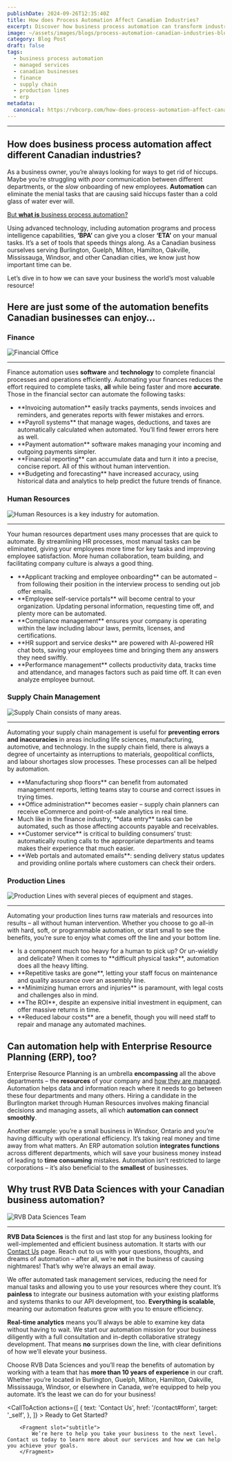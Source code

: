 ```yaml
---
publishDate: 2024-09-26T12:35:40Z
title: How does Process Automation Affect Canadian Industries?
excerpt: Discover how business process automation can transform industries across Canada by streamlining tasks and improving efficiency. From finance and human resources to supply chain management and production lines, automation helps businesses reduce errors, cut costs, and boost productivity. Dive into our blog to explore the benefits of automation across various sectors!
image: ~/assets/images/blogs/process-automation-canadian-industries-blog/automation-canadian-industries-blog-main-og.png
category: Blog Post
draft: false
tags:
  - business process automation
  - managed services
  - canadian businesses
  - finance
  - supply chain
  - production lines
  - erp
metadata:
  canonical: https:/rvbcorp.com/how-does-process-automation-affect-canadian-industries
---
```



---

## How does business process automation affect different Canadian industries?

As a business owner, you’re always looking for ways to get rid of hiccups. Maybe you’re struggling with *poor* communication between different departments, or the *slow* onboarding of new employees. **Automation** can eliminate the menial tasks that are causing said hiccups faster than a cold glass of water ever will.

<u>But **what is** business process automation?</u> 

Using advanced technology, including automation programs and process intelligence capabilities, **‘BPA’** can give you a closer **‘ETA’** on your manual tasks. It’s a set of tools that speeds things along. As a Canadian business ourselves serving Burlington, Guelph, Milton, Hamilton, Oakville, Mississauga, Windsor, and other Canadian cities, we know just how important time can be. 

Let’s dive in to how we can save your business the world’s most valuable resource!

## Here are just some of the automation benefits Canadian businesses can enjoy…

### Finance
![Financial Office](~/assets/images/blogs/process-automation-canadian-industries-blog/automation-canadian-industries-blog-finance-main.png)

---

Finance automation uses **software** and **technology** to complete financial processes and operations efficiently. Automating your finances reduces the effort required to complete tasks, **all** while being faster and more **accurate**. Those in the financial sector can automate the following tasks:

<ul>
<li>**Invoicing automation** easily tracks payments, sends invoices and reminders, and generates reports with fewer mistakes and errors.</li>
 
<li>**Payroll systems** that manage wages, deductions, and taxes are automatically calculated when automated. You’ll find fewer errors here as well.</li>

<li>**Payment automation** software makes managing your incoming and outgoing payments simpler.</li>

<li>**Financial reporting** can accumulate data and turn it into a precise, concise report. All of this without human intervention.</li>

<li>**Budgeting and forecasting** have increased accuracy, using historical data and analytics to help predict the future trends of finance.</li>
</ul>

### Human Resources
![Human Resources is a key industry for automation.](~/assets/images/blogs/process-automation-canadian-industries-blog/automation-canadian-industries-blog-hr-main.png)

---

Your human resources department uses many processes that are quick to automate. By streamlining HR processes, most manual tasks can be eliminated, giving your employees more time for key tasks and improving employee satisfaction. More human collaboration, team building, and facilitating company culture is always a good thing.

<ul>
<li> **Applicant tracking and employee onboarding** can be automated – from following their position in the interview process to sending out job offer emails.</li>

<li> **Employee self-service portals** will become central to your organization. Updating personal information, requesting time off, and plenty more can be automated.</li>

<li>**Compliance management** ensures your company is operating within the law including labour laws, permits, licenses, and certifications.</li>

<li>**HR support and service desks** are powered with AI-powered HR chat bots, saving your employees time and bringing them any answers they need swiftly.</li>

<li>**Performance management** collects productivity data, tracks time and attendance, and manages factors such as paid time off. It can even analyze employee burnout.</li>
</ul>

### Supply Chain Management
![Supply Chain consists of many areas.](~/assets/images/blogs/process-automation-canadian-industries-blog/automation-canadian-industries-blog-supply-chain-main.png)

---

Automating your supply chain management is useful for **preventing errors and inaccuracies** in areas including life sciences, manufacturing, automotive, and technology. In the supply chain field, there is always a degree of uncertainty as interruptions to materials, geopolitical conflicts, and labour shortages slow processes. These processes can all be helped by automation. 

<ul>
<li>**Manufacturing shop floors** can benefit from automated management reports, letting teams stay to course and correct issues in trying times.</li>

<li>**Office administration** becomes easier – supply chain planners can receive eCommerce and point-of-sale analytics in real time.</li>

<li>Much like in the finance industry, **data entry** tasks can be automated, such as those affecting accounts payable and receivables.</li>

<li>**Customer service** is critical to building consumers’ trust: automatically routing calls to the appropriate departments and teams makes their experience that much easier.</li>

<li>**Web portals and automated emails**: sending delivery status updates and providing online portals where customers can check their orders.</li>
</ul>

### Production Lines
![Production Lines with several pieces of equipment and stages.](~/assets/images/business-process-automation-service-main.webp)

---

Automating your production lines turns raw materials and resources into results – all without human intervention. Whether you choose to go all-in with hard, soft, or programmable automation, or start small to see the benefits, you’re sure to enjoy what comes off the line and your bottom line.

<ul>
<li>Is a component much too heavy for a human to pick up? Or un-wieldly and delicate? When it comes to **difficult physical tasks**, automation does all the heavy lifting.</li>

<li>**Repetitive tasks are gone**, letting your staff focus on maintenance and quality assurance over an assembly line.</li>

<li>**Minimizing human errors and injuries** is paramount, with legal costs and challenges also in mind.</li>

<li>**The ROI**, despite an expensive initial investment in equipment, can offer massive returns in time.</li>

<li>**Reduced labour costs** are a benefit, though you will need staff to repair and manage any automated machines.</li>
</ul>

## Can automation help with Enterprise Resource Planning (ERP), too?

Enterprise Resource Planning is an umbrella **encompassing** all the above departments – the **resources** of your company and <u>how they are managed</u>. Automation helps data and information reach where it needs to go between these four departments and many others. Hiring a candidate in the Burlington market through Human Resources involves making financial decisions and managing assets, all which **automation can connect smoothly**.

Another example: you’re a small business in Windsor, Ontario and you’re having difficulty with operational efficiency. It’s taking real money and time away from what matters. An ERP automation solution **integrates functions** across different departments, which will save your business money instead of leading to **time consuming** mistakes. Automation isn’t restricted to large corporations – it’s also beneficial to the **smallest** of businesses.

## Why trust RVB Data Sciences with your Canadian business automation?
![RVB Data Sciences Team](~/assets/images/about-us-main.webp)

---

**RVB Data Sciences** is the first and last stop for any business looking for well-implemented and efficient business automation. It starts with our [Contact Us](/contact#form) page. Reach out to us with your questions, thoughts, and dreams of automation – after all, we’re **not** in the business of causing nightmares! That’s why we’re always an email away.

We offer automated task management services, reducing the need for manual tasks and allowing you to use your resources where they count. It’s **painless** to integrate our business automation with your existing platforms and systems thanks to our API development, too. **Everything is scalable**, meaning our automation features grow with you to ensure efficiency.

**Real-time analytics** means you’ll always be able to examine key data without having to wait. We start our automation mission for your business diligently with a full consultation and in-depth collaborative strategy development. That means **no** surprises down the line, with clear definitions of how we’ll elevate your business.

Choose RVB Data Sciences and you’ll reap the benefits of automation by working with a team that has **more than 10 years of experience** in our craft. Whether you’re located in Burlington, Guelph, Milton, Hamilton, Oakville, Mississauga, Windsor, or elsewhere in Canada, we’re equipped to help you automate. It’s the least we can do for your business! 


<CallToAction
    actions={[
        {
            text: 'Contact Us',
            href: '/contact#form',
            target: '_self',
        },
        ]}
    >
        <Fragment slot="title">
        Ready to Get Started?
        </Fragment>

        <Fragment slot="subtitle">
            We’re here to help you take your business to the next level. Contact us today to learn more about our services and how we can help you achieve your goals.
        </Fragment>
</CallToAction>